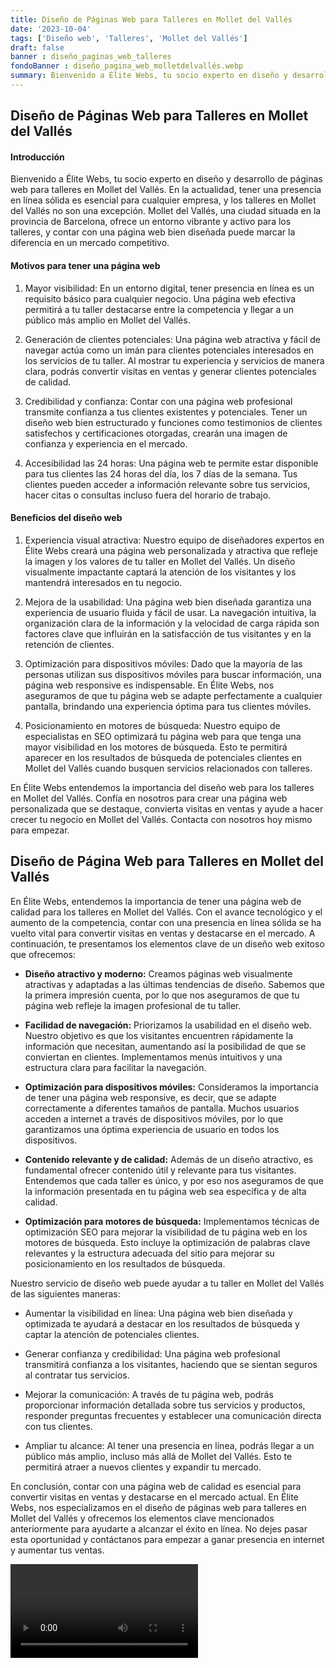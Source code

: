 ```yaml
---
title: Diseño de Páginas Web para Talleres en Mollet del Vallés
date: '2023-10-04'
tags: ['Diseño web', 'Talleres', 'Mollet del Vallés']
draft: false
banner : diseño_paginas_web_talleres
fondoBanner : diseño_pagina_web_molletdelvallés.webp
summary: Bienvenido a Élite Webs, tu socio experto en diseño y desarrollo de páginas web para talleres en Mollet del Vallés. En la actualidad, tener una presencia en línea sólida es esencial para cualquier empresa, y los talleres en Mollet del Vallés no son una excepción. Mollet del Vallés, una ciudad situada en la provincia de Barcelona, ofrece un entorno vibrante y activo para los talleres, y contar con una página web bien diseñada puede marcar la diferencia en un mercado competitivo.
---
```


## Diseño de Páginas Web para Talleres en Mollet del Vallés

#### Introducción

Bienvenido a Élite Webs, tu socio experto en diseño y desarrollo de páginas web para talleres en Mollet del Vallés. En la actualidad, tener una presencia en línea sólida es esencial para cualquier empresa, y los talleres en Mollet del Vallés no son una excepción. Mollet del Vallés, una ciudad situada en la provincia de Barcelona, ofrece un entorno vibrante y activo para los talleres, y contar con una página web bien diseñada puede marcar la diferencia en un mercado competitivo.

#### Motivos para tener una página web

1. Mayor visibilidad:  En un entorno digital, tener presencia en línea es un requisito básico para cualquier negocio. Una página web efectiva permitirá a tu taller destacarse entre la competencia y llegar a un público más amplio en Mollet del Vallés.

2. Generación de clientes potenciales: Una página web atractiva y fácil de navegar actúa como un imán para clientes potenciales interesados en los servicios de tu taller. Al mostrar tu experiencia y servicios de manera clara, podrás convertir visitas en ventas y generar clientes potenciales de calidad.

3. Credibilidad y confianza: Contar con una página web profesional transmite confianza a tus clientes existentes y potenciales. Tener un diseño web bien estructurado y funciones como testimonios de clientes satisfechos y certificaciones otorgadas, crearán una imagen de confianza y experiencia en el mercado.

4. Accesibilidad las 24 horas: Una página web te permite estar disponible para tus clientes las 24 horas del día, los 7 días de la semana. Tus clientes pueden acceder a información relevante sobre tus servicios, hacer citas o consultas incluso fuera del horario de trabajo.

#### Beneficios del diseño web

1. Experiencia visual atractiva: Nuestro equipo de diseñadores expertos en Élite Webs creará una página web personalizada y atractiva que refleje la imagen y los valores de tu taller en Mollet del Vallés. Un diseño visualmente impactante captará la atención de los visitantes y los mantendrá interesados en tu negocio.

2. Mejora de la usabilidad: Una página web bien diseñada garantiza una experiencia de usuario fluida y fácil de usar. La navegación intuitiva, la organización clara de la información y la velocidad de carga rápida son factores clave que influirán en la satisfacción de tus visitantes y en la retención de clientes.

3. Optimización para dispositivos móviles: Dado que la mayoría de las personas utilizan sus dispositivos móviles para buscar información, una página web responsive es indispensable. En Élite Webs, nos aseguramos de que tu página web se adapte perfectamente a cualquier pantalla, brindando una experiencia óptima para tus clientes móviles.

4. Posicionamiento en motores de búsqueda: Nuestro equipo de especialistas en SEO optimizará tu página web para que tenga una mayor visibilidad en los motores de búsqueda. Esto te permitirá aparecer en los resultados de búsqueda de potenciales clientes en Mollet del Vallés cuando busquen servicios relacionados con talleres.

En Élite Webs entendemos la importancia del diseño web para los talleres en Mollet del Vallés. Confía en nosotros para crear una página web personalizada que se destaque, convierta visitas en ventas y ayude a hacer crecer tu negocio en Mollet del Vallés. Contacta con nosotros hoy mismo para empezar.

<GifSeo />

<Cta />

## Diseño de Página Web para Talleres en Mollet del Vallés

En Élite Webs, entendemos la importancia de tener una página web de calidad para los talleres en Mollet del Vallés. Con el avance tecnológico y el aumento de la competencia, contar con una presencia en línea sólida se ha vuelto vital para convertir visitas en ventas y destacarse en el mercado. A continuación, te presentamos los elementos clave de un diseño web exitoso que ofrecemos:

- **Diseño atractivo y moderno:** Creamos páginas web visualmente atractivas y adaptadas a las últimas tendencias de diseño. Sabemos que la primera impresión cuenta, por lo que nos aseguramos de que tu página web refleje la imagen profesional de tu taller.

- **Facilidad de navegación:** Priorizamos la usabilidad en el diseño web. Nuestro objetivo es que los visitantes encuentren rápidamente la información que necesitan, aumentando así la posibilidad de que se conviertan en clientes. Implementamos menús intuitivos y una estructura clara para facilitar la navegación.

- **Optimización para dispositivos móviles:** Consideramos la importancia de tener una página web responsive, es decir, que se adapte correctamente a diferentes tamaños de pantalla. Muchos usuarios acceden a internet a través de dispositivos móviles, por lo que garantizamos una óptima experiencia de usuario en todos los dispositivos.

- **Contenido relevante y de calidad:** Además de un diseño atractivo, es fundamental ofrecer contenido útil y relevante para tus visitantes. Entendemos que cada taller es único, y por eso nos aseguramos de que la información presentada en tu página web sea específica y de alta calidad.

- **Optimización para motores de búsqueda:** Implementamos técnicas de optimización SEO para mejorar la visibilidad de tu página web en los motores de búsqueda. Esto incluye la optimización de palabras clave relevantes y la estructura adecuada del sitio para mejorar su posicionamiento en los resultados de búsqueda.

Nuestro servicio de diseño web puede ayudar a tu taller en Mollet del Vallés de las siguientes maneras:

- Aumentar la visibilidad en línea: Una página web bien diseñada y optimizada te ayudará a destacar en los resultados de búsqueda y captar la atención de potenciales clientes.

- Generar confianza y credibilidad: Una página web profesional transmitirá confianza a los visitantes, haciendo que se sientan seguros al contratar tus servicios.

- Mejorar la comunicación: A través de tu página web, podrás proporcionar información detallada sobre tus servicios y productos, responder preguntas frecuentes y establecer una comunicación directa con tus clientes.

- Ampliar tu alcance: Al tener una presencia en línea, podrás llegar a un público más amplio, incluso más allá de Mollet del Vallés. Esto te permitirá atraer a nuevos clientes y expandir tu mercado.

En conclusión, contar con una página web de calidad es esencial para convertir visitas en ventas y destacarse en el mercado actual. En Élite Webs, nos especializamos en el diseño de páginas web para talleres en Mollet del Vallés y ofrecemos los elementos clave mencionados anteriormente para ayudarte a alcanzar el éxito en línea. No dejes pasar esta oportunidad y contáctanos para empezar a ganar presencia en internet y aumentar tus ventas.

<Video />

<CtaBot job='Talleres' city='Mollet del Vallés'/>

<Gmaps query='Mollet del Vallés+españa+maps' />